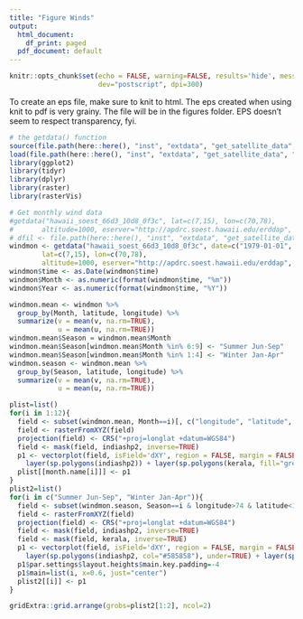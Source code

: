 ```yaml
---
title: "Figure Winds"
output:
  html_document:
    df_print: paged
  pdf_document: default
---
```


```r
knitr::opts_chunk$set(echo = FALSE, warning=FALSE, results='hide', message=FALSE,
                      dev="postscript", dpi=300)
```

To create an eps file, make sure to knit to html. The eps created when using knit to pdf is very grainy. The file will be in the figures folder. EPS doesn't seem to respect transparency, fyi.
```r
# the getdata() function
source(file.path(here::here(), "inst", "extdata", "get_satellite_data", "Replicate_EMT", "get_EMT_functions.R"))
load(file.path(here::here(), "inst", "extdata", "get_satellite_data", "Replicate_EMT", "indiashp.RData"))
library(ggplot2)
library(tidyr)
library(dplyr)
library(raster)
library(rasterVis)
```

```r
# Get monthly wind data
#getdata("hawaii_soest_66d3_10d8_0f3c", lat=c(7,15), lon=c(70,78), 
#       altitude=1000, eserver="http://apdrc.soest.hawaii.edu/erddap", alt.name="LEV")
# dfil <- file.path(here::here(), "inst", "extdata", "get_satellite_data", "Replicate_EMT", "hawaii_soest_66d3_10d8_0f3c-7-15-70-78-1979-01-01-2020-06-01.csv")
windmon <- getdata("hawaii_soest_66d3_10d8_0f3c", date=c("1979-01-01", "2020-06-01"), 
        lat=c(7,15), lon=c(70,78), 
        altitude=1000, eserver="http://apdrc.soest.hawaii.edu/erddap", alt.name="LEV")
windmon$time <- as.Date(windmon$time)
windmon$Month <- as.numeric(format(windmon$time, "%m"))
windmon$Year <- as.numeric(format(windmon$time, "%Y"))
```

```r
windmon.mean <- windmon %>% 
  group_by(Month, latitude, longitude) %>% 
  summarize(v = mean(v, na.rm=TRUE),
            u = mean(u, na.rm=TRUE))
windmon.mean$Season = windmon.mean$Month
windmon.mean$Season[windmon.mean$Month %in% 6:9] <- "Summer Jun-Sep"
windmon.mean$Season[windmon.mean$Month %in% 1:4] <- "Winter Jan-Apr"
windmon.season <- windmon.mean %>% 
  group_by(Season, latitude, longitude) %>% 
  summarize(v = mean(v, na.rm=TRUE),
            u = mean(u, na.rm=TRUE))
```


```r
plist=list()
for(i in 1:12){
  field <- subset(windmon.mean, Month==i)[, c("longitude", "latitude", "u", "v")]
  field <- rasterFromXYZ(field)
  projection(field) <- CRS("+proj=longlat +datum=WGS84")
  field <- mask(field, indiashp2, inverse=TRUE)
  p1 <- vectorplot(field, isField='dXY', region = FALSE, margin = FALSE, narrows = 100, length=0.04, main=month.name[i], key.arrow = list(size=10, label = 'm/s')) +
    layer(sp.polygons(indiashp2)) + layer(sp.polygons(kerala, fill="grey"))
  plist[[month.name[i]]] <- p1
}
plist2=list()
for(i in c("Summer Jun-Sep", "Winter Jan-Apr")){
  field <- subset(windmon.season, Season==i & longitude>74 & latitude<13 & latitude>7.5)[, c("longitude", "latitude", "u", "v")]
  field <- rasterFromXYZ(field)
  projection(field) <- CRS("+proj=longlat +datum=WGS84")
  field <- mask(field, indiashp2, inverse=TRUE)
  field <- mask(field, kerala, inverse=TRUE)
  p1 <- vectorplot(field, isField='dXY', region = FALSE, margin = FALSE, narrows = 125, length=0.04, main=i, key.arrow = list(size=10, label = 'm/s'), lwd.arrows=1.5) +
    layer(sp.polygons(indiashp2, col="#585858"), under=TRUE) + layer(sp.polygons(kerala, fill="grey", col="#585858"), under=TRUE)
  p1$par.settings$layout.heights$main.key.padding=-4
  p1$main=list(i, x=0.6, just="center")
  plist2[[i]] <- p1
}
```

```r
gridExtra::grid.arrange(grobs=plist2[1:2], ncol=2)
```